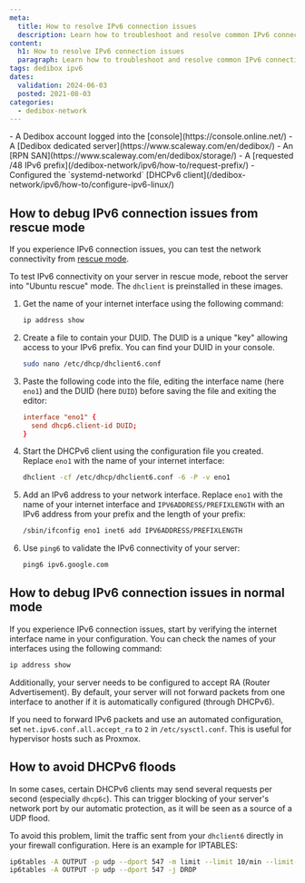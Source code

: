 ```yaml
---
meta:
  title: How to resolve IPv6 connection issues
  description: Learn how to troubleshoot and resolve common IPv6 connection issues on your Dedibox server with our step-by-step guide.
content:
  h1: How to resolve IPv6 connection issues
  paragraph: Learn how to troubleshoot and resolve common IPv6 connection issues on your Dedibox server with our step-by-step guide.
tags: dedibox ipv6
dates:
  validation: 2024-06-03
  posted: 2021-08-03
categories:
  - dedibox-network
---
```


<Macro id="requirements" />
- A Dedibox account logged into the [console](https://console.online.net/)
- A [Dedibox dedicated server](https://www.scaleway.com/en/dedibox/)
- An [RPN SAN](https://www.scaleway.com/en/dedibox/storage/)
- A [requested /48 IPv6 prefix](/dedibox-network/ipv6/how-to/request-prefix/)
- Configured the `systemd-networkd` [DHCPv6 client](/dedibox-network/ipv6/how-to/configure-ipv6-linux/)

## How to debug IPv6 connection issues from rescue mode

If you experience IPv6 connection issues, you can test the network connectivity from [rescue mode](/dedibox/dedicated-servers/how-to/use-rescue-mode/).

To test IPv6 connectivity on your server in rescue mode, reboot the server into "Ubuntu rescue" mode. The `dhclient` is preinstalled in these images.

1. Get the name of your internet interface using the following command:
    ```bash
    ip address show
    ```
2. Create a file to contain your DUID. The DUID is a unique "key" allowing access to your IPv6 prefix. You can find your DUID in your console.
    ```bash
    sudo nano /etc/dhcp/dhclient6.conf
    ```
3. Paste the following code into the file, editing the interface name (here `eno1`) and the DUID (here `DUID`) before saving the file and exiting the editor:
    ```conf
    interface "eno1" {
      send dhcp6.client-id DUID;
    }
    ```
4. Start the DHCPv6 client using the configuration file you created. Replace `eno1` with the name of your internet interface:
    ```bash
    dhclient -cf /etc/dhcp/dhclient6.conf -6 -P -v eno1
    ```
5. Add an IPv6 address to your network interface. Replace `eno1` with the name of your internet interface and `IPV6ADDRESS/PREFIXLENGTH` with an IPv6 address from your prefix and the length of your prefix:
    ```bash
    /sbin/ifconfig eno1 inet6 add IPV6ADDRESS/PREFIXLENGTH
    ```
6. Use `ping6` to validate the IPv6 connectivity of your server:
    ```bash
    ping6 ipv6.google.com
    ```

## How to debug IPv6 connection issues in normal mode

If you experience IPv6 connection issues, start by verifying the internet interface name in your configuration. You can check the names of your interfaces using the following command:
```bash
ip address show
```

Additionally, your server needs to be configured to accept RA (Router Advertisement). By default, your server will not forward packets from one interface to another if it is automatically configured (through DHCPv6).

If you need to forward IPv6 packets and use an automated configuration, set `net.ipv6.conf.all.accept_ra` to `2` in `/etc/sysctl.conf`. This is useful for hypervisor hosts such as Proxmox.

## How to avoid DHCPv6 floods

In some cases, certain DHCPv6 clients may send several requests per second (especially `dhcp6c`). This can trigger blocking of your server's network port by our automatic protection, as it will be seen as a source of a UDP flood.

To avoid this problem, limit the traffic sent from your `dhclient6` directly in your firewall configuration. Here is an example for IPTABLES:
```bash
ip6tables -A OUTPUT -p udp --dport 547 -m limit --limit 10/min --limit-burst 5 -j ACCEPT
ip6tables -A OUTPUT -p udp --dport 547 -j DROP
```

